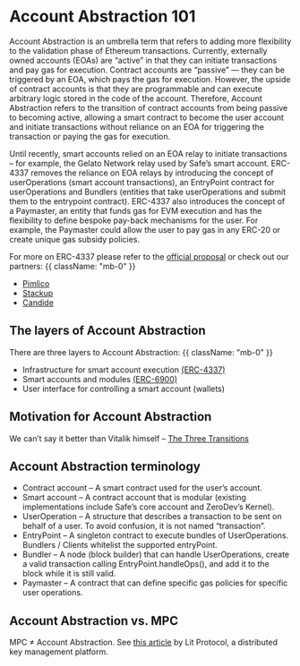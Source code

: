 # Account Abstraction 101

Account Abstraction is an umbrella term that refers to adding more flexibility to the validation phase of Ethereum transactions. Currently, externally owned accounts (EOAs) are “active” in that they can initiate transactions and pay gas for execution. Contract accounts are “passive” — they can be triggered by an EOA, which pays the gas for execution. However, the upside of contract accounts is that they are programmable and can execute arbitrary logic stored in the code of the account. Therefore, Account Abstraction refers to the transition of contract accounts from being passive to becoming active, allowing a smart contract to become the user account and initiate transactions without reliance on an EOA for triggering the transaction or paying the gas for execution.

Until recently, smart accounts relied on an EOA relay to initiate transactions – for example, the Gelato Network relay used by Safe’s smart account. ERC-4337 removes the reliance on EOA relays by introducing the concept of userOperations (smart account transactions), an EntryPoint contract for userOperations and Bundlers (entities that take userOperations and submit them to the entrypoint contract). ERC-4337 also introduces the concept of a Paymaster, an entity that funds gas for EVM execution and has the flexibility to define bespoke pay-back mechanisms for the user. For example, the Paymaster could allow the user to pay gas in any ERC-20 or create unique gas subsidy policies.

For more on ERC-4337 please refer to the [official proposal](https://eips.ethereum.org/EIPS/eip-4337) or check out our partners: {{ className: "mb-0" }}

-   [Pimlico](https://www.pimlico.io/)
-   [Stackup](https://www.stackup.sh/)
-   [Candide](https://www.candidewallet.com/)

## The layers of Account Abstraction

There are three layers to Account Abstraction: {{ className: "mb-0" }}

-   Infrastructure for smart account execution [(ERC-4337)](https://eips.ethereum.org/EIPS/eip-4337)
-   Smart accounts and modules [(ERC-6900)](https://eips.ethereum.org/EIPS/eip-4337)
-   User interface for controlling a smart account (wallets)

## Motivation for Account Abstraction

We can’t say it better than Vitalik himself – [The Three Transitions](https://vitalik.ca/general/2023/06/09/three_transitions.html)

## Account Abstraction terminology

-   Contract account – A smart contract used for the user’s account.
-   Smart account – A contract account that is modular (existing implementations include Safe’s core account and ZeroDev’s Kernel).
-   UserOperation – A structure that describes a transaction to be sent on behalf of a user. To avoid confusion, it is not named “transaction”.
-   EntryPoint – A singleton contract to execute bundles of UserOperations. Bundlers / Clients whitelist the supported entryPoint.
-   Bundler – A node (block builder) that can handle UserOperations, create a valid transaction calling EntryPoint.handleOps(), and add it to the block while it is still valid.
-   Paymaster – A contract that can define specific gas policies for specific user operations.

## Account Abstraction vs. MPC

MPC ≠ Account Abstraction. See [this article](https://spark.litprotocol.com/mass-adoption-of-digital-ownership-and-progressive-self-custody/) by Lit Protocol, a distributed key management platform.
